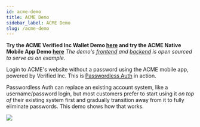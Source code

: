 ```yaml
---
id: acme-demo
title: ACME Demo
sidebar_label: ACME Demo
slug: /acme-demo
---
```


**Try the ACME Verified Inc Wallet Demo [here](https://acme-unum.demo.sandbox-verifiedinc.com/register) and try the ACME Native Mobile App Demo [here](https://acme.demo.sandbox-verifiedinc.com/register)** *The demo's [frontend](https://github.com/UnumID/acme-demo-client) and [backend](https://github.com/UnumID/acme-demo-verifier-server) is open sourced to serve as an example.*

Login to ACME's website without a password using the ACME mobile app, 
powered by Verified Inc. This is [Passwordless Auth](https://www.verified.inc/solutions/passwordless-auth) in action.

Passwordless Auth can replace an existing account system,
like a username/password login, but most customers prefer to start
using it _on top of_ their existing system first and gradually transition
away from it to fully eliminate passwords. This demo shows how that works.

![](/img/acme-demo.png)
